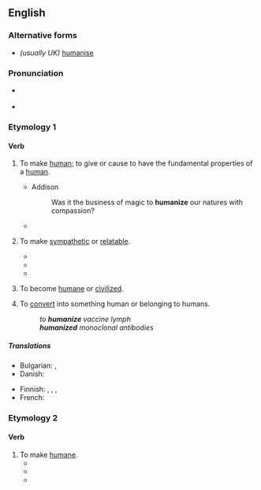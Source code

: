 ==English==

===Alternative forms===
* ''(usually UK)'' [[humanise]]

===Pronunciation===
* {{a|UK|US}} {{IPA|/ˈhjuː.mə.naɪz/|lang=en}}
* {{hyphenation|hu|man|ize|lang=en}}

===Etymology 1===
{{suffix|human|ize|lang=en}}

====Verb====
{{en-verb|humaniz}}

# {{lb|en|transitive}} To make [[human]]; to give or cause to have the fundamental properties of a [[human]].
#* Addison
#*: Was it the business of magic to '''humanize''' our natures with compassion?
#* {{quote-book|year=1963|author={{w|Margery Allingham}}|title={{w|The China Governess}}
|chapter=5|url=http://openlibrary.org/works/OL2004261W
|passage=A waiter brought his aperitif, which was a small scotch and soda, and as he sipped it gratefully he sighed.<br> &nbsp; &nbsp;‘Civilized,’ he said to Mr. Campion. ‘'''Humanizing'''.’ […] ‘Cigars and summer days and women in big hats with swansdown face-powder, that's what it reminds me of.’}}
# {{lb|en|transitive}} To make [[sympathetic]] or [[relatable]].
#* {{quote-book|passage=I think they would try to '''humanize''' the worst villains in history out of their fear that the audience might not like the central character.|author=Robert J. Emery|year=2000|page=267|title=The directors: in their own words|volume=2}}
#* {{quote-journal|passage=The Oscar-winning film The Iron Lady '''humanised''' Thatcher.|title=Margaret Thatcher: Let's hear it for the Iron Lady, comedy's greatest straight man|newspaper=The Independent|url=http://www.independent.co.uk/arts-entertainment/tv/features/margaret-thatcher-lets-hear-it-for-the-iron-lady-comedys-greatest-straight-man-8100027.html|date=01-09-2012}}
#* {{quote-book|page=40-41|passage=Like the three ceremonial functions based on the Constitutions, these informal chief of state activities emphasize the president's role as the leader of the nation, but many of them also serve to '''humanize''' the president and symbolically bridge the gap between the president and the people.|title=The Powers of the Presidency|author=CQ Press|year=2012}}
# {{lb|en|intransitive}} To become [[humane]] or [[civilized]].
# {{lb|en|transitive|medicine}} To [[convert]] into something human or belonging to humans.
#: ''to '''humanize''' vaccine lymph''
#: '''''humanized''' monoclonal antibodies''

=====Translations=====
{{trans-top|to make human}}
* Bulgarian: {{t+|bg|очовечавам}}, {{t+|bg|цивилизовам}}
* Danish: {{t|da|humanisere}}
{{trans-mid}}
* Finnish: {{qualifier|transitive}} {{t+|fi|inhimillistää}}, {{t|fi|humaanistaa}}, {{qualifier|intransitive}} {{t+|fi|inhimillistyä}}, {{t|fi|humaanistua}}
* French: {{t+|fr|humaniser}}
{{trans-bottom}}

===Etymology 2===
{{suffix|humane|ize|lang=en}}

====Verb====
{{en-verb|humaniz}}

# To make [[humane]].
#* {{quote-book|passage=In China, as in India, Buddhism '''humanized''' the government and the people. It was a Chinese Emperor, Ming-Ti (a.d. 58-76), converted to Buddhism that abolished the penalty of death.|title=The making of the state|page=102|year=1932|author=Mariadas Ruthnaswamy}}
#* {{quote-book|passage=And consequently he '''humanized''' the company. He instituted excellent employee benefits.|title=Lightning in the Sun: A History of Florida Power Corporation, 1899-1974|page=154|year=1974|author=Al Parsons}}
#* {{quote-book|passage=Some leftists believed that Cardenas '''humanized''' the government and harmonized its workings with the needs of the common people at the same time that peasant and worker activists placed demands on the political system.|page=145|title=Revolution and Ideology: Images of the Mexican Revolution in the United States|author=John A. Britton|year=1995}}